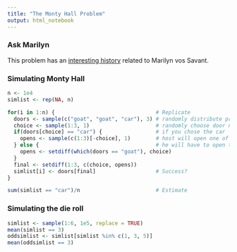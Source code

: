 ```yaml
---
title: "The Monty Hall Problem"
output: html_notebook
---
```


### Ask Marilyn

This problem has an [interesting history](http://marilynvossavant.com/game-show-problem/) related to Marilyn vos Savant.

### Simulating Monty Hall

```r
n <- 1e4
simlist <- rep(NA, n)

for(i in 1:n) {                                # Replicate
  doors <- sample(c("goat", "goat", "car"), 3) # randomly distribute prizes
  choice <- sample(1:3, 1)                     # randomly choose door number (Simulate)
  if(doors[choice] == "car") {                 # if you chose the car
    opens <- sample(c(1:3)[-choice], 1)        # host will open one of the two goats
  } else {                                     # he will have to open the other goat
    opens <- setdiff(which(doors == "goat"), choice)           
  }
  final <- setdiff(1:3, c(choice, opens))
  simlist[i] <- doors[final]                   # Success?
}

sum(simlist == "car")/n                        # Estimate
```


### Simulating the die roll

```r
simlist <- sample(1:6, 1e5, replace = TRUE)
mean(simlist == 3)
oddsimlist <- simlist[simlist %in% c(1, 3, 5)]
mean(oddsimlist == 3)
```


